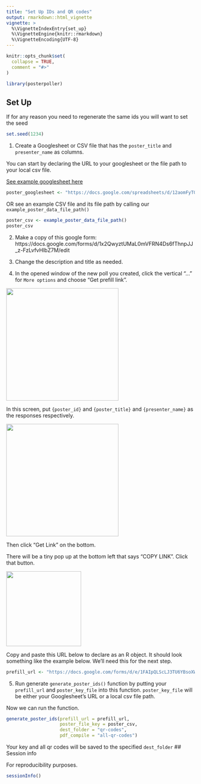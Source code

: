 ```yaml
---
title: "Set Up IDs and QR codes"
output: rmarkdown::html_vignette
vignette: >
  %\VignetteIndexEntry{set_up}
  %\VignetteEngine{knitr::rmarkdown}
  %\VignetteEncoding{UTF-8}
---
```


```r
knitr::opts_chunk$set(
  collapse = TRUE,
  comment = "#>"
)
```

```r
library(posterpoller)
```

## Set Up

If for any reason you need to regenerate the same ids you will want to set the seed

```r
set.seed(1234)
```

1. Create a Googlesheet or CSV file that has the `poster_title` and `presenter_name` as columns. 

You can start by declaring the URL to your googlesheet or the file path to your local csv file. 

[See example googlesheet here](https://docs.google.com/spreadsheets/d/12aomFyT0zEHNmpyCQoGdDh16P-bRp4Pkt4PCCrU7gYY/edit#gid=0)

```r
poster_googlesheet <- "https://docs.google.com/spreadsheets/d/12aomFyT0zEHNmpyCQoGdDh16P-bRp4Pkt4PCCrU7gYY/edit#gid=0"
```

OR see an example CSV file and its file path by calling our `example_poster_data_file_path()` 

```r
poster_csv <- example_poster_data_file_path()
poster_csv
```

2. Make a copy of this google form: https://docs.google.com/forms/d/1x2QwyztUMaL0mVFRN4Ds6fThnpJJ_z-FzLvfvHlbZ7M/edit

3. Change the description and title as needed.

4. In the opened window of the new poll you created, click the vertical "..." for `More options` and choose "Get prefill link".

<img src ="resources/prefill_link_button.png" width=300px>

In this screen, put `{poster_id}` and `{poster_title}` and `{presenter_name}` as the responses respectively.

<img src ="resources/entries.png" width=300px>

Then click "Get Link" on the bottom.

There will be a tiny pop up at the bottom left that says "COPY LINK". Click that button.

<img src ="resources/copy_link.png" width=200px>

Copy and paste this URL below to declare as an R object. It should look something like the example below. We'll need this for the next step.

```r
prefill_url <- "https://docs.google.com/forms/d/e/1FAIpQLScLJ3TU6YBsoXWYe8UQRwnkqBBPmbUmth8hnNvjOka_ntuOoA/viewform?usp=pp_url&entry.38519462=%7Bposter_id%7D&entry.2095768008=%7Bpresenter_name%7D&entry.1154882998=%7Bposter_title%7D"
```

5. Run generate `generate_poster_ids()` function by putting your `prefill_url` and `poster_key_file` into this function. `poster_key_file` will be either your Googlesheet's URL or a local csv file path. 

Now we can run the function.

```r
generate_poster_ids(prefill_url = prefill_url,
                    poster_file_key = poster_csv,
                    dest_folder = "qr-codes",
                    pdf_compile = "all-qr-codes")
```


Your key and all qr codes will be saved to the specified `dest_folder`
## Session info

For reproducibility purposes.

```r
sessionInfo()
```
